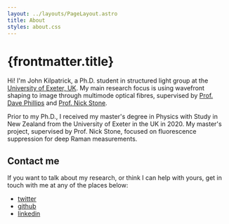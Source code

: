 ```yaml
---
layout: ../layouts/PageLayout.astro
title: About
styles: about.css
---
```


# {frontmatter.title}

Hi! I'm John Kilpatrick, a Ph.D. student in structured light group at the [University of Exeter, UK](https://exeter.ac.uk).
My main research focus is using wavefront shaping to image through multimode optical fibres, supervised by [Prof. Dave Phillips](https://emps.exeter.ac.uk/physics-astronomy/staff/dp413) and [Prof. Nick Stone](https://emps.exeter.ac.uk/physics-astronomy/staff/ns329).

Prior to my Ph.D., I received my master's degree in Physics with Study in New Zealand from the University of Exeter in the UK in 2020.
My master's project, supervised by Prof. Nick Stone, focused on fluorescence suppression for deep Raman measurements.

## Contact me

If you want to talk about my research, or think I can help with yours, get in touch with me at any of the places below:

- [twitter](https://twitter.com/rjkilpatrick1)
- [github](https://github.com/rjkilpatrick)
- [linkedin](https://linkedin.com/in/rjkilpatrick)
